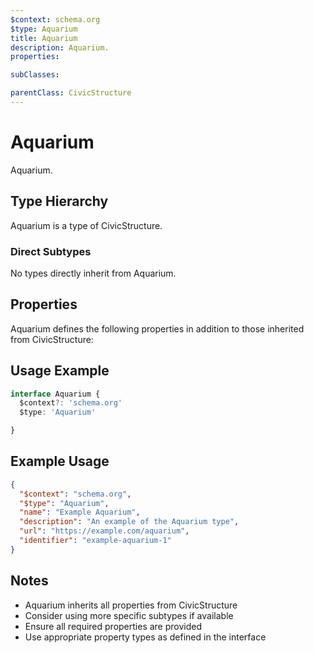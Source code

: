```yaml
---
$context: schema.org
$type: Aquarium
title: Aquarium
description: Aquarium.
properties:

subClasses:

parentClass: CivicStructure
---
```


# Aquarium

Aquarium.

## Type Hierarchy

Aquarium is a type of CivicStructure.

### Direct Subtypes

No types directly inherit from Aquarium.

## Properties

Aquarium defines the following properties in addition to those inherited from CivicStructure:



## Usage Example

```typescript
interface Aquarium {
  $context?: 'schema.org'
  $type: 'Aquarium'

}
```

## Example Usage

```json
{
  "$context": "schema.org",
  "$type": "Aquarium",
  "name": "Example Aquarium",
  "description": "An example of the Aquarium type",
  "url": "https://example.com/aquarium",
  "identifier": "example-aquarium-1"
}
```

## Notes

- Aquarium inherits all properties from CivicStructure
- Consider using more specific subtypes if available
- Ensure all required properties are provided
- Use appropriate property types as defined in the interface
